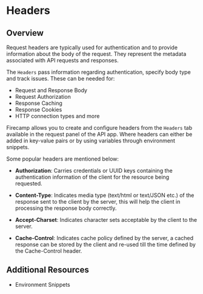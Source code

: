 # Headers

## Overview
Request headers are typically used for authentication and to provide information about the body of the request. They represent the metadata associated with API requests and responses.

The `Headers` pass information regarding authentication, specify body type and track issues. These can be needed for:

- Request and Response Body
- Request Authorization
- Response Caching
- Response Cookies
- HTTP connection types and more

Firecamp allows you to create and configure headers from the `Headers` tab available in the request panel of the API app. Where headers can either be added in key-value pairs or by using variables through environment snippets.

Some popular headers are mentioned below:

- **Authorization**: Carries credentials or UUID keys containing the authentication information of the client for the resource being requested.

- **Content-Type**: Indicates media type (text/html or text/JSON etc.) of the response sent to the client by the server, this will help the client in processing the response body correctly.

- **Accept-Charset**: Indicates character sets acceptable by the client to the server.

- **Cache-Control**: Indicates cache policy defined by the server, a cached response can be stored by the client and re-used till the time defined by the Cache-Control header.

## Additional Resources

- Environment Snippets
